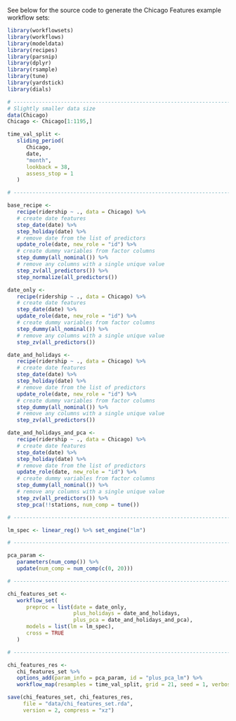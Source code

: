 See below for the source code to generate the Chicago Features example workflow sets:

```r
library(workflowsets)
library(workflows)
library(modeldata)
library(recipes)
library(parsnip)
library(dplyr)
library(rsample)
library(tune)
library(yardstick)
library(dials)

# ------------------------------------------------------------------------------
# Slightly smaller data size
data(Chicago)
Chicago <- Chicago[1:1195,]

time_val_split <-
   sliding_period(
      Chicago,
      date,
      "month",
      lookback = 38,
      assess_stop = 1
   )

# ------------------------------------------------------------------------------

base_recipe <-
   recipe(ridership ~ ., data = Chicago) %>%
   # create date features
   step_date(date) %>%
   step_holiday(date) %>%
   # remove date from the list of predictors
   update_role(date, new_role = "id") %>%
   # create dummy variables from factor columns
   step_dummy(all_nominal()) %>%
   # remove any columns with a single unique value
   step_zv(all_predictors()) %>%
   step_normalize(all_predictors())

date_only <-
   recipe(ridership ~ ., data = Chicago) %>%
   # create date features
   step_date(date) %>%
   update_role(date, new_role = "id") %>%
   # create dummy variables from factor columns
   step_dummy(all_nominal()) %>%
   # remove any columns with a single unique value
   step_zv(all_predictors())

date_and_holidays <-
   recipe(ridership ~ ., data = Chicago) %>%
   # create date features
   step_date(date) %>%
   step_holiday(date) %>%
   # remove date from the list of predictors
   update_role(date, new_role = "id") %>%
   # create dummy variables from factor columns
   step_dummy(all_nominal()) %>%
   # remove any columns with a single unique value
   step_zv(all_predictors())

date_and_holidays_and_pca <-
   recipe(ridership ~ ., data = Chicago) %>%
   # create date features
   step_date(date) %>%
   step_holiday(date) %>%
   # remove date from the list of predictors
   update_role(date, new_role = "id") %>%
   # create dummy variables from factor columns
   step_dummy(all_nominal()) %>%
   # remove any columns with a single unique value
   step_zv(all_predictors()) %>%
   step_pca(!!stations, num_comp = tune())

# ------------------------------------------------------------------------------

lm_spec <- linear_reg() %>% set_engine("lm")

# ------------------------------------------------------------------------------

pca_param <-
   parameters(num_comp()) %>%
   update(num_comp = num_comp(c(0, 20)))

# ------------------------------------------------------------------------------

chi_features_set <-
   workflow_set(
      preproc = list(date = date_only,
                     plus_holidays = date_and_holidays,
                     plus_pca = date_and_holidays_and_pca),
      models = list(lm = lm_spec),
      cross = TRUE
   )

# ------------------------------------------------------------------------------

chi_features_res <-
   chi_features_set %>%
   options_add(param_info = pca_param, id = "plus_pca_lm") %>%
   workflow_map(resamples = time_val_split, grid = 21, seed = 1, verbose = TRUE)
```

```r
save(chi_features_set, chi_features_res,
     file = "data/chi_features_set.rda",
     version = 2, compress = "xz")
```
